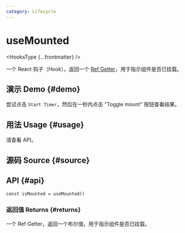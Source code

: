 ```yaml
---
category: Lifecycle
---
```


# useMounted


<HooksType {...frontmatter} />

一个 React 钩子（Hook），返回一个 [Ref Getter](/docs/features/ref-getter)，用于指示组件是否已挂载。

## 演示 Demo \{#demo}

尝试点击 `Start Timer`，然后在一秒内点击 "Toggle mount" 按钮查看结果。


<App />

## 用法 Usage \{#usage}

请查看 API。

## 源码 Source \{#source}


<Source />

## API \{#api}

```tsx
const isMounted = useMounted()
```


<Tip type="ref-getter" name="isUnmounted" />

### 返回值 Returns \{#returns}

一个 Ref Getter，返回一个布尔值，用于指示组件是否已挂载。
